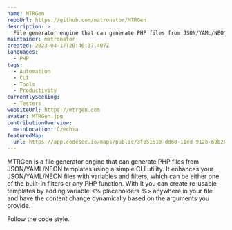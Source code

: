 ```yaml
---
name: MTRGen
repoUrl: https://github.com/matronator/MTRGen
description: >
  File generator engine that can generate PHP files from JSON/YAML/NEON templates.
maintainer: matronator
created: 2023-04-17T20:46:37.407Z
languages:
  - PHP
tags:
  - Automation
  - CLI
  - Tools
  - Productivity
currentlySeeking:
  - Testers
websiteUrl: https://mtrgen.com
avatar: MTRGen.jpg
contributionOverview:
  mainLocation: Czechia
featuredMap:
  url: https://app.codesee.io/maps/public/3f051510-dd60-11ed-912b-69b284bb0954
---
```


<Overview>

MTRGen is a file generator engine that can generate PHP files from JSON/YAML/NEON templates using a simple CLI utility. It enhances your JSON/YAML/NEON files with variables and filters, which can be either one of the built-in filters or any PHP function. With it you can create re-usable templates by adding variable <% placeholders %> anywhere in your file and have the content change dynamically based on the arguments you provide.

</Overview>

<Contributing>

Follow the code style.

</Contributing>
